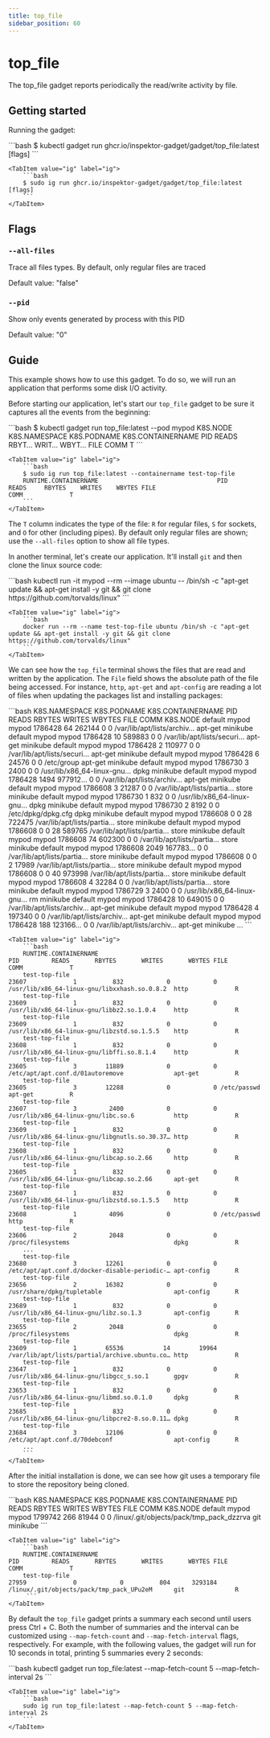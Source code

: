 ```yaml
---
title: top_file
sidebar_position: 60
---
```



# top_file

The top_file gadget reports periodically the read/write activity by file.

## Getting started

Running the gadget:

<Tabs groupId="env">
    <TabItem value="kubectl-gadget" label="kubectl gadget">
        ```bash
        $ kubectl gadget run ghcr.io/inspektor-gadget/gadget/top_file:latest [flags]
        ```
    </TabItem>

    <TabItem value="ig" label="ig">
        ```bash
        $ sudo ig run ghcr.io/inspektor-gadget/gadget/top_file:latest [flags]
        ```
    </TabItem>
</Tabs>

## Flags

### `--all-files`

Trace all files types. By default, only regular files are traced

Default value: "false"

### `--pid`

Show only events generated by process with this PID

Default value: "0"

## Guide

This example shows how to use this gadget. To do so, we will run an application
that performs some disk I/O activity.

Before starting our application, let's start our `top_file` gadget to be sure it
captures all the events from the beginning:

<Tabs groupId="env">
    <TabItem value="kubectl-gadget" label="kubectl gadget">
        ```bash
        $ kubectl gadget run top_file:latest --pod mypod
        K8S.NODE     K8S.NAMESPACE          K8S.PODNAME            K8S.CONTAINERNAME               PID  READS RBYT… WRIT… WBYT… FILE                  COMM             T
        ```
    </TabItem>

    <TabItem value="ig" label="ig">
        ```bash
        $ sudo ig run top_file:latest --containername test-top-file
        RUNTIME.CONTAINERNAME                                 PID      READS     RBYTES    WRITES    WBYTES FILE                                COMM             T
        ```
    </TabItem>
</Tabs>

The `T` column indicates the type of the file: `R` for regular files, `S` for
sockets, and `O` for other (including pipes). By default only regular files are
shown; use the `--all-files` option to show all file types.

In another terminal, let's create our application. It'll install `git` and then
clone the linux source code:

<Tabs groupId="env">
    <TabItem value="kubectl-gadget" label="kubectl gadget">
        ```bash
        kubectl run -it mypod --rm --image ubuntu -- /bin/sh -c "apt-get update && apt-get install -y git && git clone https://github.com/torvalds/linux"
        ```
    </TabItem>

    <TabItem value="ig" label="ig">
        ```bash
        docker run --rm --name test-top-file ubuntu /bin/sh -c "apt-get update && apt-get install -y git && git clone https://github.com/torvalds/linux"
        ```
    </TabItem>
</Tabs>

We can see how the `top_file` terminal shows the files that are read and written
by the application. The `File` field shows the absolute path of the file being 
accessed. For instance, `http`, `apt-get` and `apt-config` are reading a lot
of files when updating the packages list and installing packages:

<Tabs groupId="env">
    <TabItem value="kubectl-gadget" label="kubectl gadget">
        ```bash
		K8S.NAMESPACE               K8S.PODNAME                 K8S.CONTAINERNAME                       PID    READS  RBYTES  WRITES  WBYTES FILE                       COMM            K8S.NODE      
        default                     mypod                       mypod                               1786428       64  262144       0       0 /var/lib/apt/lists/archiv… apt-get         minikube      
        default                     mypod                       mypod                               1786428       10  589883       0       0 /var/lib/apt/lists/securi… apt-get         minikube      
        default                     mypod                       mypod                               1786428        2  110977       0       0 /var/lib/apt/lists/securi… apt-get         minikube      
        default                     mypod                       mypod                               1786428        6   24576       0       0 /etc/group                 apt-get         minikube      
        default                     mypod                       mypod                               1786730        3    2400       0       0 /usr/lib/x86_64-linux-gnu… dpkg            minikube      
        default                     mypod                       mypod                               1786428     1494 977912…       0       0 /var/lib/apt/lists/archiv… apt-get         minikube      
        default                     mypod                       mypod                               1786608        3   21287       0       0 /var/lib/apt/lists/partia… store           minikube      
        default                     mypod                       mypod                               1786730        1     832       0       0 /usr/lib/x86_64-linux-gnu… dpkg            minikube      
        default                     mypod                       mypod                               1786730        2    8192       0       0 /etc/dpkg/dpkg.cfg         dpkg            minikube      
        default                     mypod                       mypod                               1786608        0       0      28  722475 /var/lib/apt/lists/partia… store           minikube      
        default                     mypod                       mypod                               1786608        0       0      28  589765 /var/lib/apt/lists/partia… store           minikube      
        default                     mypod                       mypod                               1786608       74  602300       0       0 /var/lib/apt/lists/partia… store           minikube      
        default                     mypod                       mypod                               1786608     2049 167783…       0       0 /var/lib/apt/lists/partia… store           minikube      
        default                     mypod                       mypod                               1786608        0       0       2   17989 /var/lib/apt/lists/partia… store           minikube      
        default                     mypod                       mypod                               1786608        0       0      40  973998 /var/lib/apt/lists/partia… store           minikube      
        default                     mypod                       mypod                               1786608        4   32284       0       0 /var/lib/apt/lists/partia… store           minikube      
        default                     mypod                       mypod                               1786729        3    2400       0       0 /usr/lib/x86_64-linux-gnu… rm              minikube      
        default                     mypod                       mypod                               1786428       10  649015       0       0 /var/lib/apt/lists/archiv… apt-get         minikube      
        default                     mypod                       mypod                               1786428        4  197340       0       0 /var/lib/apt/lists/archiv… apt-get         minikube      
        default                     mypod                       mypod                               1786428      188 123166…       0       0 /var/lib/apt/lists/archiv… apt-get         minikube 
        ...
        ```
    </TabItem>

    <TabItem value="ig" label="ig">
        ```bash
		RUNTIME.CONTAINERNAME                                                PID         READS       RBYTES       WRITES       WBYTES FILE                                          COMM             T
        test-top-file                                                      23607             1          832            0            0 /usr/lib/x86_64-linux-gnu/libxxhash.so.0.8.2  http             R
        test-top-file                                                      23609             1          832            0            0 /usr/lib/x86_64-linux-gnu/libbz2.so.1.0.4     http             R
        test-top-file                                                      23609             1          832            0            0 /usr/lib/x86_64-linux-gnu/libzstd.so.1.5.5    http             R
        test-top-file                                                      23608             1          832            0            0 /usr/lib/x86_64-linux-gnu/libffi.so.8.1.4     http             R
        test-top-file                                                      23605             3        11889            0            0 /etc/apt/apt.conf.d/01autoremove              apt-get          R
        test-top-file                                                      23605             3        12288            0            0 /etc/passwd                                   apt-get          R
        test-top-file                                                      23607             3         2400            0            0 /usr/lib/x86_64-linux-gnu/libc.so.6           http             R
        test-top-file                                                      23609             1          832            0            0 /usr/lib/x86_64-linux-gnu/libgnutls.so.30.37… http             R
        test-top-file                                                      23608             1          832            0            0 /usr/lib/x86_64-linux-gnu/libcap.so.2.66      http             R
        test-top-file                                                      23605             1          832            0            0 /usr/lib/x86_64-linux-gnu/libcap.so.2.66      apt-get          R
        test-top-file                                                      23607             1          832            0            0 /usr/lib/x86_64-linux-gnu/libzstd.so.1.5.5    http             R
        test-top-file                                                      23608             1         4096            0            0 /etc/passwd                                   http             R
        test-top-file                                                      23606             2         2048            0            0 /proc/filesystems                             dpkg             R
        ...
        test-top-file                                                      23680             3        12261            0            0 /etc/apt/apt.conf.d/docker-disable-periodic-… apt-config       R
        test-top-file                                                      23656             2        16382            0            0 /usr/share/dpkg/tupletable                    apt-config       R
        test-top-file                                                      23689             1          832            0            0 /usr/lib/x86_64-linux-gnu/libz.so.1.3         apt-config       R
        test-top-file                                                      23655             2         2048            0            0 /proc/filesystems                             dpkg             R
        test-top-file                                                      23609             1        65536           14        19964 /var/lib/apt/lists/partial/archive.ubuntu.co… http             R
        test-top-file                                                      23647             1          832            0            0 /usr/lib/x86_64-linux-gnu/libgcc_s.so.1       gpgv             R
        test-top-file                                                      23653             1          832            0            0 /usr/lib/x86_64-linux-gnu/libmd.so.0.1.0      dpkg             R
        test-top-file                                                      23685             1          832            0            0 /usr/lib/x86_64-linux-gnu/libpcre2-8.so.0.11… dpkg             R
        test-top-file                                                      23684             3        12106            0            0 /etc/apt/apt.conf.d/70debconf                 apt-config       R
        ...
        ```
    </TabItem>
</Tabs>

After the initial installation is done, we can see how git uses a temporary file
to store the repository being cloned.

<Tabs groupId="env">
    <TabItem value="kubectl-gadget" label="kubectl gadget">
        ```bash
        K8S.NAMESPACE               K8S.PODNAME                 K8S.CONTAINERNAME                       PID    READS  RBYTES  WRITES  WBYTES FILE                                      COMM            K8S.NODE      
        default                     mypod                       mypod                               1799742      266   81944       0       0 /linux/.git/objects/pack/tmp_pack_dzzrva  git             minikube      
	    ```
    </TabItem>

    <TabItem value="ig" label="ig">
        ```bash
        RUNTIME.CONTAINERNAME                                                PID         READS       RBYTES       WRITES       WBYTES FILE                                          COMM             T
        test-top-file                                                      27959             0            0          804      3293184 /linux/.git/objects/pack/tmp_pack_UPu2eM      git              R
         ```
    </TabItem>
</Tabs>

By default the `top_file` gadget prints a summary each second until users press
Ctrl + C. Both the number of summaries and the interval can be customized using
`--map-fetch-count` and `--map-fetch-interval` flags, respectively. For example,
with the following values, the gadget will run for 10 seconds in total, printing
5 summaries every 2 seconds:

<Tabs groupId="env">
    <TabItem value="kubectl-gadget" label="kubectl gadget">
        ```bash
        kubectl gadget run top_file:latest --map-fetch-count 5 --map-fetch-interval 2s
        ```
    </TabItem>

    <TabItem value="ig" label="ig">
        ```bash
        sudo ig run top_file:latest --map-fetch-count 5 --map-fetch-interval 2s
        ```
    </TabItem>
</Tabs>
